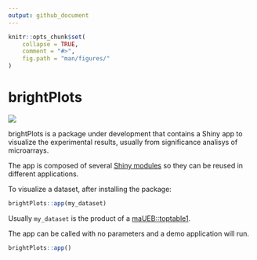 ```yaml
---
output: github_document
---
```


```r
knitr::opts_chunk$set(
    collapse = TRUE,
    comment = "#>",
    fig.path = "man/figures/"
)
```

# brightPlots

![](man/figures/demo.png)


brightPlots is a package under development that contains a Shiny app to visualize the experimental results, usually from significance analisys of microarrays.

The app is composed of several [Shiny modules](https://shiny.rstudio.com/articles/modules.html) so they can be reused in different applications.

To visualize a dataset, after installing the package:

```r
brightPlots::app(my_dataset)
```

Usually `my_dataset` is the product of a [maUEB::toptable1](https://github.com/uebvhir/maUEB).

The app can be called with no parameters and a demo application will run.

```r
brightPlots::app()
```